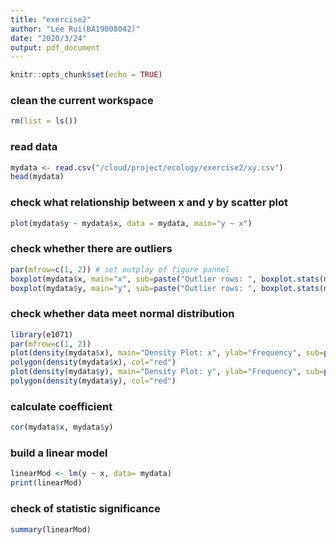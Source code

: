 ```yaml
---
title: "exercise2"
author: "Lee Rui(BA19008042)"
date: "2020/3/24"
output: pdf_document
---
```


```r
knitr::opts_chunk$set(echo = TRUE)
```

### clean the current workspace
```r
rm(list = ls())
```

### read data
```r
mydata <- read.csv("/cloud/project/ecology/exercise2/xy.csv") 
head(mydata)
```

### check what relationship between x and y by scatter plot
```r
plot(mydata$y ~ mydata$x, data = mydata, main="y ~ x")
```

### check whether there are outliers
```r
par(mfrow=c(1, 2)) # set outplay of figure pannel 
boxplot(mydata$x, main="x", sub=paste("Outlier rows: ", boxplot.stats(mydata$x)$out)) 
boxplot(mydata$y, main="y", sub=paste("Outlier rows: ", boxplot.stats(mydata$y)$out))

```

### check whether data meet normal distribution
```r
library(e1071) 
par(mfrow=c(1, 2)) 
plot(density(mydata$x), main="Density Plot: x", ylab="Frequency", sub=paste("Skewness:", round(e1071::skewness(mydata$x), 2))) 
polygon(density(mydata$x), col="red") 
plot(density(mydata$y), main="Density Plot: y", ylab="Frequency", sub=paste("Skewness:", round(e1071::skewness(cars$dist), 2))) 
polygon(density(mydata$y), col="red")
```

### calculate coefficient 
```r
cor(mydata$x, mydata$y)
```

### build a linear model
```r
linearMod <- lm(y ~ x, data= mydata) 
print(linearMod)
```

### check of statistic significance
```r
summary(linearMod)
```


